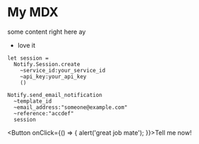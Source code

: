 

# My MDX

some content right here ay

- love it

```
let session = 
  Notify.Session.create
    ~service_id:your_service_id
    ~api_key:your_api_key
    ()
```

```
Notify.send_email_notification
  ~template_id
  ~email_address:"someone@example.com"
  ~reference:"accdef"
  session
```



<Button onClick={() => { alert('great job mate'); }}>Tell me now!</Button>
